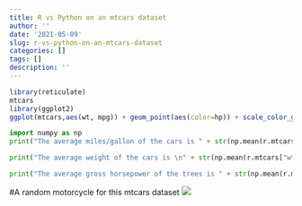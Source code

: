 ```yaml
---
title: R vs Python on an mtcars dataset
author: ''
date: '2021-05-09'
slug: r-vs-python-on-an-mtcars-dataset
categories: []
tags: []
description: ''
---
```

```r
library(reticulate)
mtcars
library(ggplot2)
ggplot(mtcars,aes(wt, mpg)) + geom_point(aes(color=hp)) + scale_color_gradient(low = "red", high = "green" )
```

```python
import numpy as np
print("The average miles/gallon of the cars is " + str(np.mean(r.mtcars["mpg"])) + "\n")
```

```python
print("The average weight of the cars is \n" + str(np.mean(r.mtcars["wt"])) + "\n")
```

```python
print("The average gross horsepower of the trees is " + str(np.mean(r.mtcars["hp"])) + "\n")
```

#A random motorcycle for this mtcars dataset
![](/post/2021-05-09-r-vs-python-on-an-mtcars-dataset_files/IMG_2513.jpg)